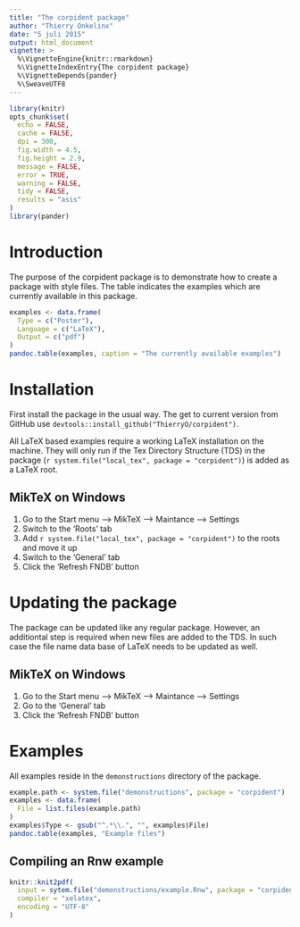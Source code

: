 ```yaml
---
title: "The corpident package"
author: "Thierry Onkelinx"
date: "5 juli 2015"
output: html_document
vignette: >
  %\VignetteEngine{knitr::rmarkdown}
  %\VignetteIndexEntry{The corpident package}
  %\VignetteDepends{pander}
  %\SweaveUTF8
---
```


```r
library(knitr)
opts_chunk$set(
  echo = FALSE, 
  cache = FALSE, 
  dpi = 300, 
  fig.width = 4.5, 
  fig.height = 2.9, 
  message = FALSE, 
  error = TRUE, 
  warning = FALSE, 
  tidy = FALSE,
  results = "asis"
)
library(pander)
```

# Introduction

The purpose of the corpident package is to demonstrate how to create a package with style files. The table indicates the examples which are currently available in this package.

```r
examples <- data.frame(
  Type = c("Poster"),
  Language = c("LaTeX"),
  Output = c("pdf")
)
pandoc.table(examples, caption = "The currently available examples")
```

# Installation

First install the package in the usual way. The get to current version from GitHub use `devtools::install_github("ThierryO/corpident")`.

All LaTeX based examples require a working LaTeX installation on the machine. They will only run if the Tex Directory Structure (TDS) in the package (`r system.file("local_tex", package = "corpident")`) is added as a LaTeX root.

## MikTeX on Windows

1. Go to the Start menu --> MikTeX --> Maintance --> Settings
1. Switch to the 'Roots' tab
1. Add `r system.file("local_tex", package = "corpident")` to the roots and move it up
1. Switch to the 'General' tab
1. Click the 'Refresh FNDB' button

# Updating the package

The package can be updated like any regular package. However, an additiontal step is required when new files are added to the TDS. In such case the file name data base of LaTeX needs to be updated as well.

## MikTeX on Windows

1. Go to the Start menu --> MikTeX --> Maintance --> Settings
1. Go to the 'General' tab
1. Click the 'Refresh FNDB' button

# Examples

All examples reside in the `demonstructions` directory of the package.

```r
example.path <- system.file("demonstructions", package = "corpident")
examples <- data.frame(
  File = list.files(example.path)
)
examples$Type <- gsub("^.*\\.", "", examples$File)
pandoc.table(examples, "Example files")
```

## Compiling an Rnw example

```r
knitr::knit2pdf(
  input = sytem.file("demonstructions/example.Rnw", package = "corpident"),
  compiler = "xelatex", 
  encoding = "UTF-8"
)
```
